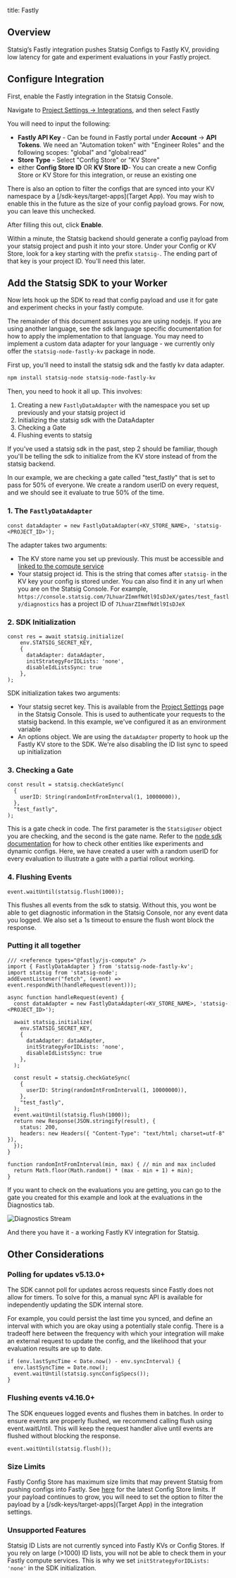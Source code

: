 title: Fastly

## Overview
Statsig’s Fastly integration pushes Statsig Configs to Fastly KV, providing low latency for gate and experiment evaluations in your Fastly project.

## Configure Integration
First, enable the Fastly integration in the Statsig Console.

Navigate to [Project Settings -> Integrations](https://console.statsig.com/integrations), and then select Fastly

You will need to input the following:
- **Fastly API Key** - Can be found in Fastly portal under **Account** -> **API Tokens**. We need an "Automation token" with "Engineer Roles" and the following scopes: "global" and "global:read"
- **Store Type** - Select "Config Store" or "KV Store"
- either **Config Store ID** OR **KV Store ID**- You can create a new Config Store or KV Store for this integration, or reuse an existing one

There is also an option to filter the configs that are synced into your KV namespace by a [/sdk-keys/target-apps](Target App).  You may wish to enable this in the future as the size of your config payload grows.  For now, you can leave this unchecked.

After filling this out, click **Enable**.

Within a minute, the Statsig backend should generate a config payload from your statsig project and push it into your store.  Under your Config or KV Store, look for a key starting with the prefix `statsig-`.  The ending part of that key is your project ID.  You'll need this later.

## Add the Statsig SDK to your Worker
Now lets hook up the SDK to read that config payload and use it for gate and experiment checks in your fastly compute.

The remainder of this document assumes you are using nodejs.  If you are using another language, see the sdk language specific documentation for how to apply the implementation to that language.  You may need to implement a custom data adapter for your language -  we currently only offer the `statsig-node-fastly-kv` package in node.

First up, you'll need to install the statsig sdk and the fastly kv data adapter.

```bash
npm install statsig-node statsig-node-fastly-kv
```

Then, you need to hook it all up.  This involves:
1. Creating a new `FastlyDataAdapter` with the namespace you set up previously and your statsig project id
2. Initializing the statsig sdk with the DataAdapter
3. Checking a Gate
4. Flushing events to statsig

If you've used a statsig sdk in the past, step 2 should be familiar, though you'll be telling the sdk to initialize from the KV store instead of from the statsig backend.

In our example, we are checking a gate called "test_fastly" that is set to pass for 50% of everyone.  We create a random userID on every request, and we should see it evaluate to true 50% of the time.

### 1. The `FastlyDataAdapter`
```
const dataAdapter = new FastlyDataAdapter(<KV_STORE_NAME>, 'statsig-<PROJECT_ID>');
```

The adapter takes two arguments:
- The KV store name you set up previously.  This must be accessible and [linked to the compute service](https://www.fastly.com/documentation/guides/concepts/resources/)
- Your statsig project id.  This is the string that comes after `statsig-` in the KV key your config is stored under.  You can also find it in any url when you are on the Statsig Console.  For example, `https://console.statsig.com/7LhuarZImmfNdtl9IsDJeX/gates/test_fastly/diagnostics` has a project ID of `7LhuarZImmfNdtl9IsDJeX`


### 2. SDK Initialization
```
const res = await statsig.initialize(
    env.STATSIG_SECRET_KEY,
    { 
      dataAdapter: dataAdapter,
      initStrategyForIDLists: 'none',
      disableIdListsSync: true
    },
);
```

SDK initialization takes two arguments:
- Your statsig secret key.  This is available from the [Project Settings](https://console.statsig.com/api_keys) page in the Statsig Console.  This is used to authenticate your requests to the statsig backend.  In this example, we've configured it as an environment variable
- An options object.  We are using the `dataAdapter` property to hook up the Fastly KV store to the SDK.  We're also disabling the ID list sync to speed up initialization



### 3. Checking a Gate
```
const result = statsig.checkGateSync(
  {
    userID: String(randomIntFromInterval(1, 10000000)),
  },
  "test_fastly",
);
```

This is a gate check in code.  The first parameter is the `StatsigUser` object you are checking, and the second is the gate name.  Refer to the [node sdk documentation](/server/nodejsServerSDK) for how to check other entities like experiments and dynamic configs.  Here, we have created a user with a random userID for every evaluation to illustrate a gate with a partial rollout working.

### 4. Flushing Events

```
event.waitUntil(statsig.flush(1000));
```

This flushes all events from the sdk to statsig.  Without this, you wont be able to get diagnostic information in the Statsig Console, nor any event data you logged.  We also set a 1s timeout to ensure the flush wont block the response.

### Putting it all together

```
/// <reference types="@fastly/js-compute" />
import { FastlyDataAdapter } from 'statsig-node-fastly-kv';
import statsig from 'statsig-node';
addEventListener("fetch", (event) => event.respondWith(handleRequest(event)));

async function handleRequest(event) {
  const dataAdapter = new FastlyDataAdapter(<KV_STORE_NAME>, 'statsig-<PROJECT_ID>');

  await statsig.initialize(
    env.STATSIG_SECRET_KEY,
    { 
      dataAdapter: dataAdapter,
      initStrategyForIDLists: 'none',
      disableIdListsSync: true
    },
  );

  const result = statsig.checkGateSync(
    {
      userID: String(randomIntFromInterval(1, 10000000)),
    },
    "test_fastly",
  );
  event.waitUntil(statsig.flush(1000));
  return new Response(JSON.stringify(result), {
    status: 200,
    headers: new Headers({ "Content-Type": "text/html; charset=utf-8" }),
  });
}

function randomIntFromInterval(min, max) { // min and max included 
  return Math.floor(Math.random() * (max - min + 1) + min);
}
```

If you want to check on the evaluations you are getting, you can go to the gate you created for this example and look at the evaluations in the Diagnostics tab.

![Diagnostics Stream](https://github.com/user-attachments/assets/1cc865ed-e15c-41a4-8979-24e1d457a7b1)

And there you have it - a working Fastly KV integration for Statsig. 

## Other Considerations

### Polling for updates v5.13.0+
The SDK cannot poll for updates across requests since Fastly does not allow for timers.
To solve for this, a manual sync API is available for independently updating the SDK internal store.

For example, you could persist the last time you synced, and define an interval with which you are okay using a potentially stale config.  There is a tradeoff here between the frequency with which your integration will make an external request to update the config, and the likelihood that your evaluation results are up to date.
```
if (env.lastSyncTime < Date.now() - env.syncInterval) {
  env.lastSyncTime = Date.now();
  event.waitUntil(statsig.syncConfigSpecs());
}
```

### Flushing events v4.16.0+
The SDK enqueues logged events and flushes them in batches. In order to ensure events are properly flushed, we recommend calling flush using event.waitUntil. This will keep the request handler alive until events are flushed without blocking the response.

```
event.waitUntil(statsig.flush());
```

### Size Limits
Fastly Config Store has maximum size limits that may prevent Statsig from pushing configs into Fastly. See [here](https://docs.fastly.com/products/edge-data-storage) for the latest Config Store limits. If your payload continues to grow, you will need to set the option to filter the payload by a [/sdk-keys/target-apps](Target App) in the integration settings.

### Unsupported Features
Statsig ID Lists are not currently synced into Fastly KVs or Config Stores.  If you rely on large (>1000) ID lists, you will not be able to check them in your Fastly compute services.  This is why we set `initStrategyForIDLists: 'none'` in the SDK initialization.

